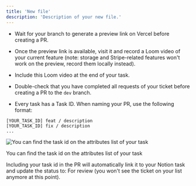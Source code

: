 ```yaml
---
title: 'New file'
description: 'Description of your new file.'
---
```

- Wait for your branch to generate a preview link on Vercel before creating a PR.
- Once the preview link is available, visit it and record a Loom video of your current feature (note: storage and Stripe-related features won't work on the preview, record them locally instead).
- Include this Loom video at the end of your task.
- Double-check that you have completed all requests of your ticket before creating a PR to the `dev` branch.

- Every task has a Task ID. When naming your PR, use the following format:

```tsx
[YOUR_TASK_ID] feat / description
[YOUR_TASK_ID] fix / description
...

```

![You can find the task id on the attributes list of your task](https://prod-files-secure.s3.us-west-2.amazonaws.com/6c287c3f-0b82-488b-bc08-312929473139/f6e38cc9-93c7-4668-9509-dd010d67c146/CleanShot_2024-04-03_at_15.57.08.png)

You can find the task id on the attributes list of your task

Including your task id in the PR will automatically link it to your Notion task and update the status to: For review (you won't see the ticket on your list anymore at this point).
